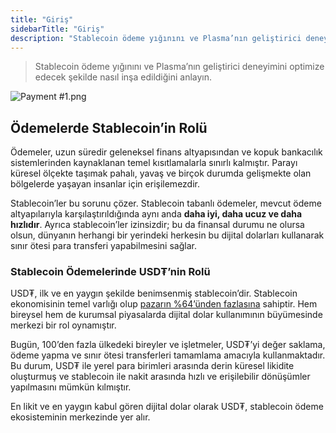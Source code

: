 ```yaml
---
title: "Giriş"
sidebarTitle: "Giriş"
description: "Stablecoin ödeme yığınını ve Plasma’nın geliştirici deneyimini optimize edecek şekilde nasıl inşa edildiğini keşfedin"
---
```



> Stablecoin ödeme yığınını ve Plasma’nın geliştirici deneyimini optimize edecek şekilde nasıl inşa edildiğini anlayın.

![Payment #1.png](https://mintlify.s3.us-west-1.amazonaws.com/plasma-97e11032/images/Payment1.png)

## Ödemelerde Stablecoin’in Rolü

Ödemeler, uzun süredir geleneksel finans altyapısından ve kopuk bankacılık sistemlerinden kaynaklanan temel kısıtlamalarla sınırlı kalmıştır. Parayı küresel ölçekte taşımak pahalı, yavaş ve birçok durumda gelişmekte olan bölgelerde yaşayan insanlar için erişilemezdir.

Stablecoin’ler bu sorunu çözer. Stablecoin tabanlı ödemeler, mevcut ödeme altyapılarıyla karşılaştırıldığında aynı anda **daha iyi, daha ucuz ve daha hızlıdır**. Ayrıca stablecoin’ler izinsizdir; bu da finansal durumu ne olursa olsun, dünyanın herhangi bir yerindeki herkesin bu dijital dolarları kullanarak sınır ötesi para transferi yapabilmesini sağlar.

### Stablecoin Ödemelerinde USD₮’nin Rolü

USD₮, ilk ve en yaygın şekilde benimsenmiş stablecoin’dir. Stablecoin ekonomisinin temel varlığı olup [pazarın %64’ünden fazlasına](https://app.rwa.xyz/stablecoins) sahiptir. Hem bireysel hem de kurumsal piyasalarda dijital dolar kullanımının büyümesinde merkezi bir rol oynamıştır.

Bugün, 100’den fazla ülkedeki bireyler ve işletmeler, USD₮’yi değer saklama, ödeme yapma ve sınır ötesi transferleri tamamlama amacıyla kullanmaktadır. Bu durum, USD₮ ile yerel para birimleri arasında derin küresel likidite oluşturmuş ve stablecoin ile nakit arasında hızlı ve erişilebilir dönüşümler yapılmasını mümkün kılmıştır.

En likit ve en yaygın kabul gören dijital dolar olarak USD₮, stablecoin ödeme ekosisteminin merkezinde yer alır.
